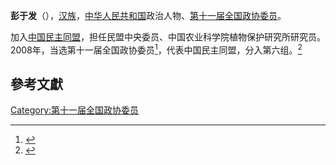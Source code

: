 {{noteta
|1=zh-hans:彭于发;zh-hant:彭于發;
}}
'''彭于发'''（{{bd|1960年||}}），[[汉族|汉族]]，[[中华人民共和国|中华人民共和国]]政治人物、[[第十一届全国政协委员|第十一届全国政协委员]]。

加入[[中国民主同盟|中国民主同盟]]，担任民盟中央委员、中国农业科学院植物保护研究所研究员。2008年，当选第十一届全国政协委员<ref>{{cite news|title=第十一届全国政协委员名单|url=http://www.indaa.com.cn/zt/2009qglh/zxzs/200903/t20090303_127573.html|accessdate=2013-04-09|newspaper=新华社北京1月25日电 中国人民政治协商会议第十一届全国委员会委员名单(共2237人，2008年1月25日政协第十届全国委员会常务委员会第二十次会议通过)|date=2008年1月25日|deadurl=yes|archiveurl=https://web.archive.org/web/20130928014403/http://www.indaa.com.cn/zt/2009qglh/zxzs/200903/t20090303_127573.html|archivedate=2013年9月28日|df=}}</ref>，代表中国民主同盟，分入第六组。<ref>{{cite news|title=全国政协信息-彭于发|url=http://www.cppcc.gov.cn/CMS/wylibary/showJcwyxtInfoWylibary.action?tabJcwyxt.guid=11W0002110&wytype=wjwy|accessdate=2013-04-11|newspaper=全国政协委员会|archive-date=2019-08-01|archive-url=https://web.archive.org/web/20190801171725/http://www.cppcc.gov.cn/CMS/wylibary/showJcwyxtInfoWylibary.action?tabJcwyxt.guid=11W0002110&wytype=wjwy}}</ref>

==參考文獻==
{{reflist}}
{{中国政治人物小作品}}

[[Category:第十一届全国政协委员|Category:第十一届全国政协委员]]